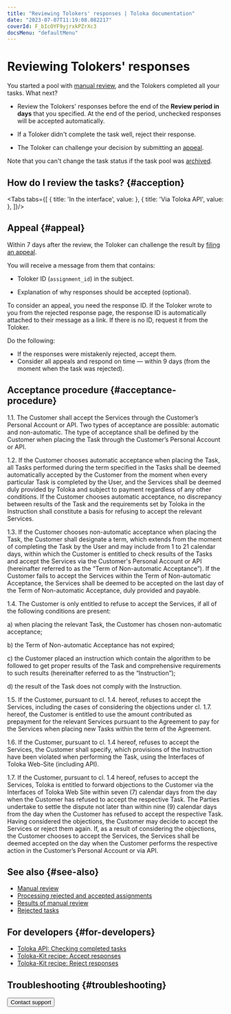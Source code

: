 ```yaml
---
title: "Reviewing Tolokers' responses | Toloka documentation"
date: "2023-07-07T11:19:08.082217"
coverId: F_bIcOYF9yjrxkPZrXc3
docsMenu: "defaultMenu"
---
```



# Reviewing Tolokers' responses

You started a pool with [manual review](/docs/guide/offline-accept), and the Tolokers completed all your tasks. What next?

- Review the Tolokers' responses before the end of the **Review period in days** that you specified. At the end of the period, unchecked responses will be accepted automatically.

- If a Toloker didn't complete the task well, reject their response.

- The Toloker can challenge your decision by submitting an [appeal](#appeal).

<Note mode="note" title="Note">

Note that you can't change the task status if the task pool was [archived](/docs/guide/pool-archive).

</Note>

## How do I review the tasks? {#acception}

<Tabs tabs={[
  { title: 'In the interface', value: <AcceptGuideList1/> },
  { title: 'Via Toloka API', value: <AcceptGuideList2/> },
]}/>

## Appeal {#appeal}

Within 7 days after the review, the Toloker can challenge the result by [filing an appeal](https://toloka.ai/tolokers/docs/web/priemka.html?lang=en#priemka__appeal).

You will receive a message from them that contains:

- Toloker ID (`assignment_id`) in the subject.

- Explanation of why responses should be accepted (optional).

To consider an appeal, you need the response ID. If the Toloker wrote to you from the rejected response page, the response ID is automatically attached to their message as a link. If there is no ID, request it from the Toloker.

Do the following:

- If the responses were mistakenly rejected, accept them.
- Consider all appeals and respond on time — within 9 days (from the moment when the task was rejected).

## Acceptance procedure {#acceptance-procedure}

1.1. The Customer shall accept the Services through the Customer’s Personal Account or API. Two types of acceptance are possible: automatic and non-automatic. The type of acceptance shall be defined by the Customer when placing the Task through the Customer’s Personal Account or API.

1.2. If the Customer chooses automatic acceptance when placing the Task, all Tasks performed during the term specified in the Tasks shall be deemed automatically accepted by the Customer from the moment when every particular Task is completed by the User, and the Services shall be deemed duly provided by Toloka and subject to payment regardless of any other conditions. If the Customer chooses automatic acceptance, no discrepancy between results of the Task and the requirements set by Toloka in the Instruction shall constitute a basis for refusing to accept the relevant Services.

1.3. If the Customer chooses non-automatic acceptance when placing the Task, the Customer shall designate a term, which extends from the moment of completing the Task by the User and may include from 1 to 21 calendar days, within which the Customer is entitled to check results of the Tasks and accept the Services via the Customer's Personal Account or API (hereinafter referred to as the “Term of Non-automatic Acceptance”). If the Customer fails to accept the Services within the Term of Non-automatic Acceptance, the Services shall be deemed to be accepted on the last day of the Term of Non-automatic Acceptance, duly provided and payable.

1.4. The Customer is only entitled to refuse to accept the Services, if all of the following conditions are present:

a) when placing the relevant Task, the Customer has chosen non-automatic acceptance;

b) the Term of Non-automatic Acceptance has not expired;

c) the Customer placed an instruction which contain the algorithm to be followed to get proper results of the Task and comprehensive requirements to such results (hereinafter referred to as the “Instruction”);

d) the result of the Task does not comply with the Instruction.

1.5. If the Customer, pursuant to cl. 1.4. hereof, refuses to accept the Services, including the cases of considering the objections under cl. 1.7. hereof, the Customer is entitled to use the amount contributed as prepayment for the relevant Services pursuant to the Agreement to pay for the Services when placing new Tasks within the term of the Agreement.

1.6. If the Customer, pursuant to cl. 1.4 hereof, refuses to accept the Services, the Customer shall specify, which provisions of the Instruction have been violated when performing the Task, using the Interfaces of Toloka Web-Site (including API).

1.7. If the Customer, pursuant to cl. 1.4 hereof, refuses to accept the Services, Toloka is entitled to forward objections to the Customer via the Interfaces of Toloka Web Site within seven (7) calendar days from the day when the Customer has refused to accept the respective Task. The Parties undertake to settle the dispute not later than within nine (9) calendar days from the day when the Customer has refused to accept the respective Task. Having considered the objections, the Customer may decide to accept the Services or reject them again. If, as a result of considering the objections, the Customer chooses to accept the Services, the Services shall be deemed accepted on the day when the Customer performs the respective action in the Customer’s Personal Account or via API.

## See also {#see-also}

- [Manual review](/docs/guide/offline-accept)
- [Processing rejected and accepted assignments](/docs/guide/reassessment-after-accepting)
- [Results of manual review](/docs/guide/reviewing-assignments)
- [Rejected tasks](/docs/guide/efficiency-metrics/rejected-tasks)

## For developers {#for-developers}

- [Toloka API: Checking completed tasks](https://toloka.ai/docs/api/api-reference/#patch-/assignments/-id-)
- [Toloka-Kit recipe: Accept responses](/docs/toloka-kit/recipes/accept-responses)
- [Toloka-Kit recipe: Reject responses](/docs/toloka-kit/recipes/reject-responses)

## Troubleshooting {#troubleshooting}

<FaqRedoTask/>

<FaqFixMyself/>

<TroubleshootingPoolArchived/>

<TroubleshootingRejectedTask/>

<FaqRejectPart/>

<Button themeColor="light" view="default" size="l" type="link" url="/docs/guide/troubleshooting/support?form-source=guide-accept">Contact support</Button>